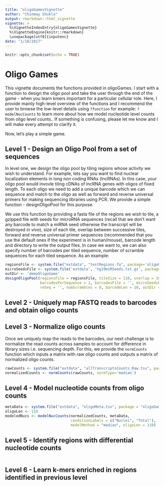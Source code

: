 ```yaml
---
title: "oligoGamesVignette"
author: "Chinmay Shukla"
output: rmarkdown::html_vignette
vignette: >
  %\VignetteIndexEntry{oligoGamesVignette}
  %\VignetteEngine{knitr::rmarkdown}
  \usepackage[utf8]{inputenc}
date: "1/18/2017"
---
```


```r
knitr::opts_chunk$set(echo = TRUE)
```

# Oligo Games

This vignette documents the functions provided in oligoGames. I start with a function to design the oligo pool and take the user through the end of the game - when you learn kmers important for a particular cellular role. Here, I provide mainly high-level overview of the functions and I recommend the user to browse the low-level details using `?function` for example: `?modelNucCounts` to learn more about how we model nucleotide level counts from oligo level counts.. If something is confusing, please let me know and I will make every attempt to clarify it.

Now, let's play a simple game.

## Level 1 - Design an Oligo Pool from a set of sequences

In level one, we design the oligo pool by tiling regions whose activity we wish to understand. For example, lets say you want to find nuclear localization elements in long non coding RNAs (lncRNAs). In this case, your oligo pool would invovle tiling cDNAs of lncRNA genes with oligos of fixed length. To each oligo we need to add a unique barcode which we can sequence and match to the oligo as well as forward and reverse universal primers for making sequencing libraries using PCR. We provide a simple function - designOligoPool for this purpose.

We use this function by providing a fasta file of the regions we wish to tile, a gzipped file with seeds for microRNA sequences (recall that we don't want any barcode to match a miRNA seed otherwise the transcript will be destroyed *in vivo*), size of each tile, overlap between successive tiles, forward and reverse universal primer sequences (recommended that you use the default ones if the experiment is in human/mouse), barcode length and directory to write the output files. In case we want to, we can also specify number of barcodes per tiled sequence, number of scramble sequences for each tiled sequence. As an example:

```r
regionsFile <- system.file("extdata", "testRegions.fa", package='oligoGames')
microSeedsFile <- system.file('extdata', 'hg19miRSeeds.txt.gz', package='oligoGames')
outDir <- 'demoOligoGame'
designOligoPool(regionsFile = regionsFile, tileSize = 110, overlap = 10, 
                barcodesPerSequence = 1, barcodesFile = '', microSeedsFile = microSeedsFile, 
                reSeq = '', numScrambles = 0, barcodeLen = 10, outDir = outDir)
```

## Level 2 - Uniquely map FASTQ reads to barcodes and obtain oligo counts

## Level 3 - Normalize oligo counts

Once we uniquely map the reads to the barcodes, our next challenge is to normalize the read counts across samples to account for difference in library sizes i.e. sequencing depth. For this, we provide the `normCounts` function which inputs a matrix with raw oligo counts and outputs a matrix of normalized oligo counts. 

```r
rawCounts <- system.file("extdata", "allTranscriptsCounts_Raw.tsv", package = "oligoGames")
normalizedCounts <- normCounts(rawCounts, normType='median')
```

## Level 4 - Model nucleotide counts from oligo counts

```r
metaData <- system.file("extdata", "oligoMeta.tsv", package = "oligoGames")
oligoLen <- 110
modeledNucs <- modelNucCounts(normalizedCounts, metaData, 
                              conditionLabels = c("Nuclei", "Total"), 
                              modelMethod = "median", oligoLen = 110)
```

## Level 5 - Identify regions with differential nucleotide counts

```r
```

## Level 6 - Learn k-mers enriched in regions identified in previous level